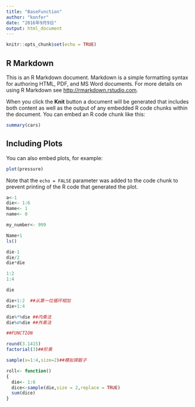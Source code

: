 ```yaml
---
title: "BaseFunction"
author: "konfer"
date: "2016年9月9日"
output: html_document
---
```


```r
knitr::opts_chunk$set(echo = TRUE)
```

## R Markdown

This is an R Markdown document. Markdown is a simple formatting syntax for authoring HTML, PDF, and MS Word documents. For more details on using R Markdown see <http://rmarkdown.rstudio.com>.

When you click the **Knit** button a document will be generated that includes both content as well as the output of any embedded R code chunks within the document. You can embed an R code chunk like this:

```r
summary(cars)
```

## Including Plots

You can also embed plots, for example:

```r
plot(pressure)
```

Note that the `echo = FALSE` parameter was added to the code chunk to prevent printing of the R code that generated the plot.


```r

a<-1
die<- 1:6
Name<- 1
name<- 0

my_number<- 999

Name+1
ls()

die-1
die/2
die*die

1:2
1:4

die

die+1:2  ##从第一位循环相加
die+1:4

die%*%die ##内乘法
die%o%die ##外乘法

##FUNCTION

round(3.1415)
factorial(3)##阶乘

sample(x=1:4,size=2)##模拟掷骰子

roll<- function()
{
  die<- 1:6
  dice<-sample(die,size = 2,replace = TRUE)
  sum(dice)
}







```